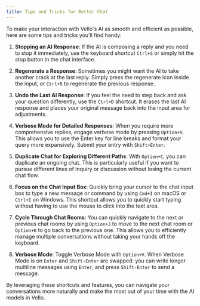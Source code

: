 ```yaml
---
title: Tips and Tricks for Better Chat
---
```


To make your interaction with Vello's AI as smooth and efficient as possible, here are some tips and tricks you'll find handy:

1. **Stopping an AI Response**: If the AI is composing a reply and you need to stop it immediately, use the keyboard shortcut `Ctrl+S` or simply hit the stop button in the chat interface.

2. **Regenerate a Response**: Sometimes you might want the AI to take another crack at the last reply. Simply press the regenerate icon inside the input, or `Ctrl+R` to regenerate the previous response.

3. **Undo the Last AI Response**: If you feel the need to step back and ask your question differently, use the `Ctrl+D` shortcut. It erases the last AI response and places your original message back into the input area for adjustments.

4. **Verbose Mode for Detailed Responses**: When you require more comprehensive replies, engage verbose mode by pressing `Option+V`. This allows you to use the Enter key for line breaks and format your query more expansively. Submit your entry with `Shift+Enter`.

5. **Duplicate Chat for Exploring Different Paths**: With `Option+C`, you can duplicate an ongoing chat. This is particularly useful if you want to pursue different lines of inquiry or discussion without losing the current chat flow.

6. **Focus on the Chat Input Box**: Quickly bring your cursor to the chat input box to type a new message or command by using `Cmd+I` on macOS or `Ctrl+I` on Windows. This shortcut allows you to quickly start typing without having to use the mouse to click into the text area.

7. **Cycle Through Chat Rooms**: You can quickly navigate to the next or previous chat rooms by using `Option+J` to move to the next chat room or `Option+K` to go back to the previous one. This allows you to efficiently manage multiple conversations without taking your hands off the keyboard.

8. **Verbose Mode**: Toggle Verbose Mode with `Option+V`.  When Verbose Mode is on `Enter` and `Shift-Enter` are swapped: you can write longer multiline messages using `Enter`, and press `Shift-Enter` to send a message.

By leveraging these shortcuts and features, you can navigate your conversations more naturally and make the most out of your time with the AI models in Vello.
